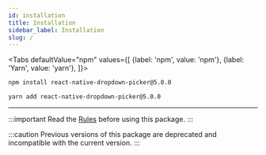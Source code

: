 ```yaml
---
id: installation
title: Installation
sidebar_label: Installation
slug: /
---
```



<Tabs
  defaultValue="npm"
  values={[
    {label: 'npm', value: 'npm'},
    {label: 'Yarn', value: 'yarn'},
  ]}>
<TabItem value="npm">

```bash
npm install react-native-dropdown-picker@5.0.0
```

</TabItem>
<TabItem value="yarn">

```bash
yarn add react-native-dropdown-picker@5.0.0
```

</TabItem>
</Tabs>

---

:::important
Read the [Rules](5.0/rules) before using this package.
:::

:::caution
Previous versions of this package are deprecated and incompatible with the current version.
:::
